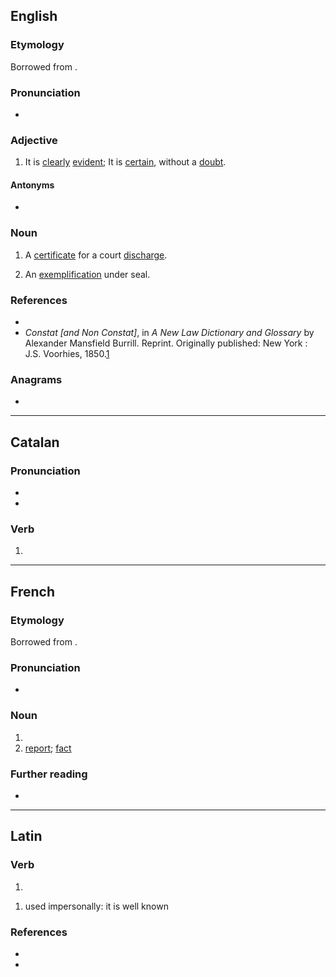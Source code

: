 ==English==

===Etymology===
Borrowed from {{bor|en|la|cōnstat}}.

===Pronunciation===
* {{a|UK}} {{IPA|/ˈkɒnstat/|lang=en}}

===Adjective===
{{en-adj|-}}

# {{lb|en|legal|religion|science}} It is [[clear]]ly [[evident]]; It is [[certain]], without a [[doubt]].

====Antonyms====
* {{l|en|non constat}}

===Noun===
{{en-noun}}

# {{lb|en|legal}} A [[certificate]] for a court [[discharge]].
# {{lb|en|legal}} An [[exemplification]] under seal.

===References===
* {{R:Webster 1913|constat}}
* ''Constat [and Non Constat]'', in ''A New Law Dictionary and Glossary'' by Alexander Mansfield Burrill. Reprint. Originally published: New York : J.S. Voorhies, 1850.[http://books.google.com/books?id=DeQYXYMBtwgC&pg=PA110&lpg=PA110&dq=atpatruus&source=web&ots=CS4in-556J&sig=rR7Y8zx6YSZjwzjWoQ9ShcYT7Qc#PPA268,M1]

===Anagrams===
* {{anagrams|en|a=acnostt|Cattons|Scotnat|octants}}

----

==Catalan==

===Pronunciation===
* {{ca-IPA}}
* {{rhymes|at|lang=ca}}

===Verb===
{{ca-pp|consta}}

# {{ca-verb form of|m=ptc|t=past|constar}}

----

==French==

===Etymology===
Borrowed from {{bor|fr|la|cōnstat}}.

===Pronunciation===
* {{IPA|/kɔ̃.sta/|lang=fr}}

===Noun===
{{fr-noun|m}}
# {{l|en|constat}}
# [[report]]; [[fact]]

===Further reading===
* {{R:TLFi}}

----

==Latin==

===Verb===
{{la-verb-form|cōnstat}}

# {{inflection of|cōnstō||3|s|pres|actv|indc|lang=la}}

# used impersonally: it is well known

===References===
* {{R:L&S}}
* {{R:Elementary Lewis}}